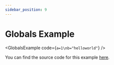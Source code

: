 ```yaml
---
sidebar_position: 9
---
```



# Globals Example

<GlobalsExample code={`a=1\nb="helloworld"`} />

You can find the source code for this example [here](https://github.com/elilambnz/react-py/blob/main/website/src/components/GlobalsExample.tsx).